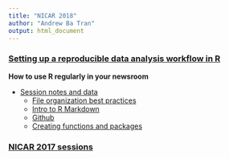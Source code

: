 ```yaml
---
title: "NICAR 2018"
author: "Andrew Ba Tran"
output: html_document
---
```


### [Setting up a reproducible data analysis workflow in R](https://www.ire.org/events-and-training/event/3189/3643/)

**How to use R regularly in your newsroom**

* [Session notes and data](https://github.com/andrewbtran/NICAR/tree/master/2018/workflow)
    * [File organization best practices](https://andrewbtran.github.io/NICAR/2018/workflow/docs/01-workflow_intro.html)
    * [Intro to R Markdown](https://andrewbtran.github.io/NICAR/2018/workflow/docs/02-rmarkdown.html)
    * [Github](https://andrewbtran.github.io/NICAR/2018/workflow/docs/03-integrating_github.html)
    * [Creating functions and packages](https://andrewbtran.github.io/NICAR/2018/workflow/docs/04-creating_functions_packages.html)


### [NICAR 2017 sessions](https://andrewbtran.github.io/NICAR/2017/)
